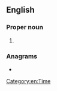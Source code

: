 ==English==

===Proper noun===
{{en-proper noun}}

# {{initialism of|lang=en|Greenwich Mean Time}}

===Anagrams===
* {{anagrams|en|a=gmt|mgt|mgt.|mtg.|tmg}}

[[Category:en:Time]]